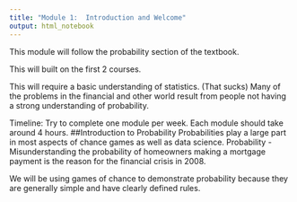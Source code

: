 ```yaml
---
title: "Module 1:  Introduction and Welcome"
output: html_notebook
---
```

This module will follow the probability section of the textbook. 

This will built on the first 2 courses. 

This will require a basic understanding of statistics. (That sucks)
Many of the problems in the financial and other world result from people not having a strong understanding of probability.  

Timeline:  Try to complete one module per week.  Each module should take around 4 hours. 
##Introduction to Probability
Probabilities play a large part in most aspects of chance games as well as data science. 
Probability - 
Misunderstanding the probability of homeowners making a mortgage payment is the reason for the financial crisis in 2008.

We will be using games of chance to demonstrate probability because they are generally simple and have clearly defined rules. 
